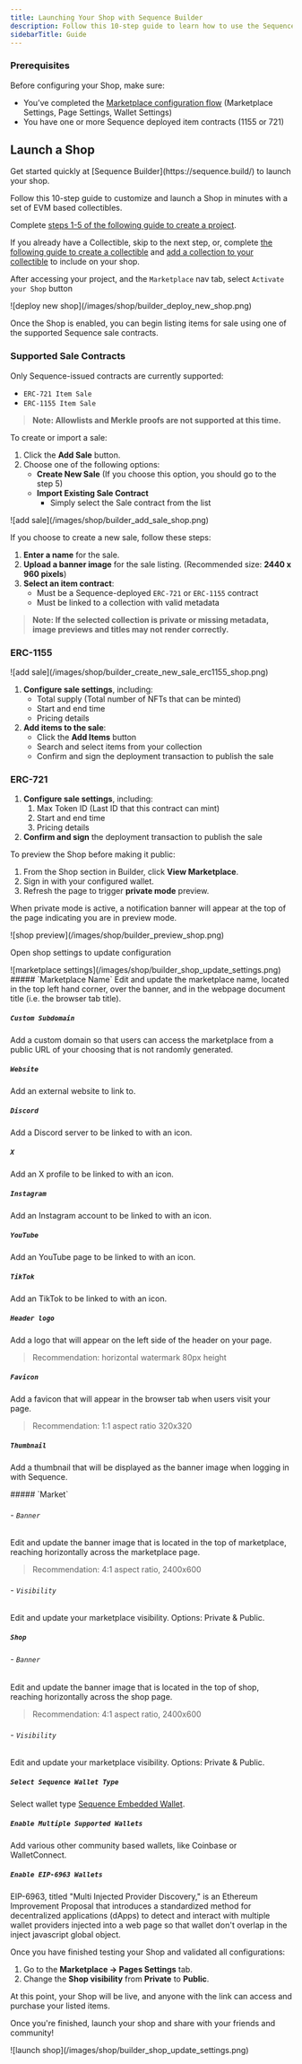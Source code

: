 ---
title: Launching Your Shop with Sequence Builder
description: Follow this 10-step guide to learn how to use the Sequence Builder which offers game builders a Shop that can be easily customized and integrated into their game experience without any coding experience needed.
sidebarTitle: Guide
---

### Prerequisites

Before configuring your Shop, make sure:

- You’ve completed the [Marketplace configuration flow](/solutions/marketplaces/white-label-marketplace/guide) (Marketplace Settings, Page Settings, Wallet Settings)
- You have one or more Sequence deployed item contracts (1155 or 721)

## Launch a Shop

<Note>
Get started quickly at [Sequence Builder](https://sequence.build/) to launch your shop.
</Note>

Follow this 10-step guide to customize and launch a Shop in minutes with a set of EVM based collectibles.

<Steps>

<Step title="Create Project">

Complete [steps 1-5 of the following guide to create a project](/solutions/builder/getting-started#get-started).

</Step>

<Step title="Optional: Create Collectible">

If you already have a Collectible, skip to the next step, or, complete [the following guide to create a collectible](/solutions/collectibles/contracts/deploy-an-item-collection) and [add a collection to your collectible](/solutions/builder/collections) to include on your shop. 

</Step>

<Step title="Deploy Shop">

After accessing your project, and the `Marketplace` nav tab, select `Activate your Shop` button

<Frame>
![deploy new shop](/images/shop/builder_deploy_new_shop.png)
</Frame>

Once the Shop is enabled, you can begin listing items for sale using one of the supported Sequence sale contracts.

### Supported Sale Contracts

Only Sequence-issued contracts are currently supported:

- `ERC-721 Item Sale`
- `ERC-1155 Item Sale`

> **Note: Allowlists and Merkle proofs are not supported at this time.**

</Step>

<Step title="Add a Sale">

To create or import a sale:

1. Click the **Add Sale** button.
2. Choose one of the following options:
    - **Create New Sale** (If you choose this option, you should go to the step 5)
    - **Import Existing Sale Contract**
        - Simply select the Sale contract from the list

<Frame>
![add sale](/images/shop/builder_add_sale_shop.png)
</Frame>

</Step>

<Step title="Create a New Sale">

If you choose to create a new sale, follow these steps:

1. **Enter a name** for the sale.
2. **Upload a banner image** for the sale listing. (Recommended size: **2440 x 960 pixels**)
3. **Select an item contract**:
    - Must be a Sequence-deployed `ERC-721`  or `ERC-1155` contract
    - Must be linked to a collection with valid metadata

> **Note: If the selected collection is private or missing metadata, image previews and titles may not render correctly.**
### ERC-1155

<Frame>
![add sale](/images/shop/builder_create_new_sale_erc1155_shop.png)
</Frame>

1. **Configure sale settings**, including:
    - Total supply (Total number of NFTs that can be minted)
    - Start and end time
    - Pricing details
2. **Add items to the sale**:
    - Click the **Add Items** button
    - Search and select items from your collection
    - Confirm and sign the deployment transaction to publish the sale

### ERC-721

1. **Configure sale settings**, including:
    1. Max Token ID (Last ID that this contract can mint)
    2. Start and end time
    3. Pricing details
2. **Confirm and sign** the deployment transaction to publish the sale

</Step>

<Step title="Previewing and Testing the Shop">

To preview the Shop before making it public:

1. From the Shop section in Builder, click **View Marketplace**.
2. Sign in with your configured wallet.
3. Refresh the page to trigger **private mode** preview.

When private mode is active, a notification banner will appear at the top of the page indicating you are in preview mode.

<Frame>
![shop preview](/images/shop/builder_preview_shop.png)
</Frame>

</Step>

<Step title="Update Shop Settings">

Open shop settings to update configuration
<Frame>
![marketplace settings](/images/shop/builder_shop_update_settings.png)
</Frame>
<Accordion title="General">
##### `Marketplace Name`
Edit and update the marketplace name, located in the top left hand corner, over the banner, and in the webpage document title (i.e. the browser tab title).

##### `Custom Subdomain`

Add a custom domain so that users can access the marketplace from a public URL of your choosing that is not randomly generated.

##### `Website`

Add an external website to link to.

##### `Discord`

Add a Discord server to be linked to with an icon.

##### `X`

Add an X profile to be linked to with an icon.

##### `Instagram`

Add an Instagram account to be linked to with an icon.

##### `YouTube`

Add an YouTube page to be linked to with an icon.

##### `TikTok`

Add an TikTok to be linked to with an icon.

##### `Header logo`

Add a logo that will appear on the left side of the header on your page.

> Recommendation: horizontal watermark 80px height

##### `Favicon`

Add a favicon that will appear in the browser tab when users visit your page.

> Recommendation: 1:1 aspect ratio 320x320

##### `Thumbnail`

Add a thumbnail that will be displayed as the banner image when logging in with Sequence.

</Accordion>

<Accordion title="Pages">
##### `Market`

###### - `Banner`

Edit and update the banner image that is located in the top of marketplace, reaching horizontally across the marketplace page.

> Recommendation: 4:1 aspect ratio, 2400x600

###### - `Visibility`

Edit and update your marketplace visibility. Options: Private & Public.

##### `Shop`

###### - `Banner`

Edit and update the banner image that is located in the top of shop, reaching horizontally across the shop page.

> Recommendation: 4:1 aspect ratio, 2400x600

###### - `Visibility`

Edit and update your marketplace visibility. Options: Private & Public.

</Accordion>

<Accordion title="Wallets">

##### `Select Sequence Wallet Type`

Select wallet type [Sequence Embedded Wallet](/solutions/wallets/embedded-wallet/overview).

##### `Enable Multiple Supported Wallets`

Add various other community based wallets, like Coinbase or WalletConnect.

##### `Enable EIP-6963 Wallets`

EIP-6963, titled "Multi Injected Provider Discovery," is an Ethereum Improvement Proposal that introduces a standardized method for decentralized applications (dApps) to detect and interact with multiple wallet providers injected into a web page so that wallet don't overlap in the inject javascript global object.

</Accordion>

</Step>

<Step title="Going Live">

Once you have finished testing your Shop and validated all configurations:

1. Go to the **Marketplace → Pages Settings** tab.
2. Change the **Shop visibility** from **Private** to **Public**.

At this point, your Shop will be live, and anyone with the link can access and purchase your listed items.

</Step>

<Step title="Launch Shop">

Once you're finished, launch your shop and share with your friends and community!
<Frame>
![launch shop](/images/shop/builder_shop_update_settings.png)
</Frame>
</Step>
</Steps>
